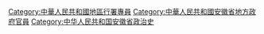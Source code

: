 [[Category:中華人民共和國地區行署專員|Category:中華人民共和國地區行署專員]]
[[Category:中華人民共和國安徽省地方政府官員|Category:中華人民共和國安徽省地方政府官員]]
[[Category:中华人民共和国安徽省政治史|Category:中华人民共和国安徽省政治史]]